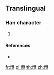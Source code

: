 ==Translingual==

===Han character===
{{Han char|rn=86|rad=火|as=21|sn=25|four=98816|canj=FSWU}}

# {{defn|Han|sort=火21}}

====References====
* {{Han ref|kx=0688.151|hdz=32250.161|uh=7226|ud=29222|bh=F8F6|bd=63734}}

[[fr:爦]]
[[pl:爦]]
[[th:爦]]
[[zh:爦]]